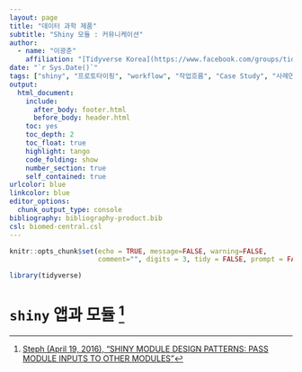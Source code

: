 ```yaml
---
layout: page
title: "데이터 과학 제품"
subtitle: "Shiny 모듈 : 커뮤니케이션"
author:
  - name: "이광춘"
    affiliation: "[Tidyverse Korea](https://www.facebook.com/groups/tidyverse/)"
date: "`r Sys.Date()`"
tags: ["shiny", "프로토타이핑", "workflow", "작업흐름", "Case Study", "사례연구", "모듈", "커뮤니케이션", "앱"]
output:
  html_document: 
    include:
      after_body: footer.html
      before_body: header.html
    toc: yes
    toc_depth: 2
    toc_float: true
    highlight: tango
    code_folding: show
    number_section: true
    self_contained: true
urlcolor: blue
linkcolor: blue
editor_options: 
  chunk_output_type: console
bibliography: bibliography-product.bib
csl: biomed-central.csl
---
```


```r
knitr::opts_chunk$set(echo = TRUE, message=FALSE, warning=FALSE,
                      comment="", digits = 3, tidy = FALSE, prompt = FALSE, fig.align = 'center')

library(tidyverse)
```


# `shiny` 앱과 모듈 [^module-communication] {#shiny-app-module}

[^module-communication]: [Steph (April 19, 2016), "SHINY MODULE DESIGN PATTERNS: PASS MODULE INPUTS TO OTHER MODULES"](https://itsalocke.com/blog/shiny-module-design-patterns-pass-module-inputs-to-other-modules/)


